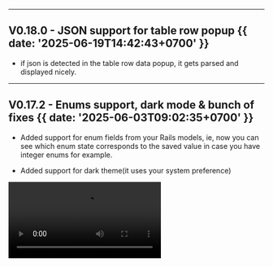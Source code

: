 

---

## V0.18.0 - JSON support for table row popup {{ date: '2025-06-19T14:42:43+0700' }}

- if json is detected in the table row data popup, it gets parsed and displayed nicely.


---

## V0.17.2 - Enums support, dark mode & bunch of fixes {{ date: '2025-06-03T09:02:35+0700' }}

- Added support for enum fields from your Rails models, ie, now you can see which enum state corresponds to the saved value in case you have integer enums for example.

- Added support for dark theme(it uses your system preference)

<Video src="https://media-files-go-brrr-project.kiv-d-dev.workers.dev/v/hbn6g2dfdvaaq4lb8cxoxy34adpm" type="video/mp4" controls loop />


---

## V0.15.1 - Column info popups & smoother navigation  {{ date: '2025-04-15T19:37:04+0700' }}

- Added popups with more info about a each column like indexes, foreign key, type and etc.
- Added view transition for a smoother navigation

<Video 
    src="https://media-files-go-brrr-project.kiv-d-dev.workers.dev/v/4wc3n0xpgx3m39v59r8cy9lcf5ad" 
    controls={true} 
    loop={true} 
    type="video/mp4" 
/>


---

## V0.13.0 - Foreign key data &amp; context data  {{ date: '2025-03-25T18:23:46+0700' }}

Foreign key data now loads in a popup
    
    <Video 
        src="https://media-files-go-brrr-project.kiv-d-dev.workers.dev/v/kvivrghks69hnm36qhftarx5qmcc" 
        controls={true} 
        loop={true} 
        type="video/mp4" 
        />

Text columns with large contents are loaded in their popup

    <Video
        src="https://media-files-go-brrr-project.kiv-d-dev.workers.dev/v/i9s2dlqma26l6uo0x3rsxim7yu6p" 
        controls={true} 
        loop={true} 
        type="video/mp4" 
    />


---


## V0.12 - Simple backup &amp; local browser time on datetime fields {{ date: "2025-03-20T18:23:46+0700"}}

Simple database backup with SQLite VACUUM for small databases

   <Video
        src="https://media-files-go-brrr-project.kiv-d-dev.workers.dev/v/i5uiz2fp0fu9405n1rgo0rt00tl6" 
        controls={true} 
        loop={true} 
        type="video/mp4" 
    />


Datetime fields now show the browser local time on hover

<Video src="https://media-files-go-brrr-project.kiv-d-dev.workers.dev/v/l5ifwir86i0gfwmw5ec2cnzdyzrg" type="video/mp4" controls loop />

---

## V0.11 - Table relationship viewer {{ date: "2025-03-18T18:23:46+0700"}}

<Video src="https://media-files-go-brrr-project.kiv-d-dev.workers.dev/v/cbobfcrky80mi59gntk3bdda3vt5" type="video/mp4" controls loop />

---

## V0.11 - Column reordering {{ date: "2025-03-10T18:23:46+0700"}}

Added column reordering. The ordering gets persisted.
Helpful for those freshly migrated columns

<Video src="https://media-files-go-brrr-project.kiv-d-dev.workers.dev/v/ypxox81hxa23hbh6i1aai48i2ih2" type="video/mp4" controls loop />


---

## Lift off! {{  date: '2025-03-07T00:00Z' }}
🐣

<Video src="https://media-files-go-brrr-project.kiv-d-dev.workers.dev/v/zwfw92ec9yaef4ah7m58lhhjhog1" type="video/mp4" controls loop />

